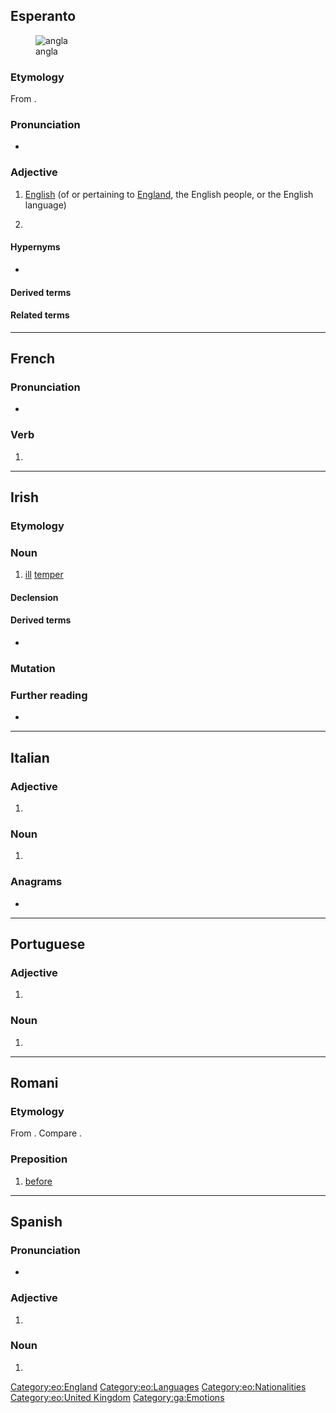 {{also|Angla|anglá|angļa}}
==Esperanto==
[[Image:Flag of England.svg|thumb|angla {{l|eo|flago}}]]

===Etymology===
From {{af|eo|anglo|t1=an English person|-a}}.

===Pronunciation===
* {{audio|eo|LL-Q143 (epo)-Lepticed7-angla.wav|Audio}}

===Adjective===
{{eo-head}}

# [[English]] (of or pertaining to [[England]], the English people, or the English language)
# {{qualifier|la angla}} {{clipping of|eo|[[la]] [[angla lingvo]]||the English language}}

====Hypernyms====
* {{l|eo|brita|t=[[British]]}}

====Derived terms====
{{der3
|eo|{{l|eo|angla lingvo|t=English language}}
|{{l|eo|anglalingvano}}, {{l|eo|anglaparolanto|t=an English speaker, Anglophone}}
|{{l|eo|anglaparola}}, {{l|eo|anglaparolanta|t=English-speaking}}
}}

====Related terms====
{{rel3
|eo|{{l|eo|angle|pos=adv|t=in English}}
|{{l|eo|angligi|t=to translate into English; to anglicize}}
|{{l|eo|Anglio|t=England}}
|{{l|eo|anglismo|t=anglicism}}
|{{l|eo|elangligi|t=to translate from English into Esperanto}}
}}

{{eo GCSE|4}}

[[Category:eo:England]]
[[Category:eo:Languages]]
[[Category:eo:Nationalities]]
[[Category:eo:United Kingdom]]

----

==French==

===Pronunciation===
* {{homophones|fr|anglas|anglât}}

===Verb===
{{head|fr|verb form}}

# {{inflection of|fr|angler||3|s|past historic}}

----

==Irish==

===Etymology===
{{rfe|ga}}

===Noun===
{{ga-noun|m|~|-}}

# [[ill]] [[temper]]

====Declension====
{{ga-decl-m3-nopl|a|ngla}}

====Derived terms====
* {{l|ga|anglán|g=m|t=ill-tempered, quarrelsome, person}}

===Mutation===
{{ga-mut}}

===Further reading===
* {{R:ga:Ó Dónaill}}

[[Category:ga:Emotions]]

----

==Italian==

===Adjective===
{{head|it|adjective form|g=f-s}}

# {{adj form of|it|anglo||f|s}}

===Noun===
{{it-noun|f|m=anglo}}

# {{female equivalent of|it|anglo}}

===Anagrams===
* {{anagrams|it|lagna}}

----

==Portuguese==

===Adjective===
{{head|pt|adjective form|g=f-s}}

# {{adj form of|pt|anglo||f|s}}

===Noun===
{{pt-noun|f}}

# {{female equivalent of|pt|anglo}}

----

==Romani==

===Etymology===
From {{der|rom|sa|अग्र|t=ahead, before, in front}}. Compare {{cog|hi|आगे|t=ahead}}.

===Preposition===
{{head|rom|preposition}}

# [[before]]

----

==Spanish==

===Pronunciation===
* {{es-IPA}}

===Adjective===
{{head|es|adjective form|g=f-s}}

# {{adj form of|es|anglo||f|s}}

===Noun===
{{es-noun|f|m=anglo}}

# {{female equivalent of|es|anglo}}